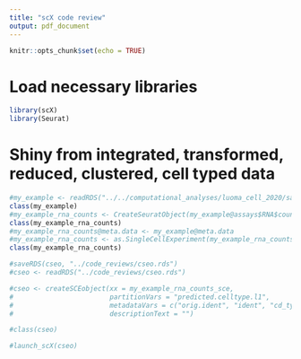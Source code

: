 ```yaml
---
title: "scX code review"
output: pdf_document
---
```


```r
knitr::opts_chunk$set(echo = TRUE)
```

# Load necessary libraries

```r

library(scX)
library(Seurat)

```

# Shiny from integrated, transformed, reduced, clustered, cell typed data

```r

#my_example <- readRDS("../../computational_analyses/luoma_cell_2020/saved_data/cell_type_ref_mapped_integrated_transformed_reduced_clustered.rds")
class(my_example)
#my_example_rna_counts <- CreateSeuratObject(my_example@assays$RNA$counts)
class(my_example_rna_counts)
#my_example_rna_counts@meta.data <- my_example@meta.data
#my_example_rna_counts <- as.SingleCellExperiment(my_example_rna_counts)
class(my_example_rna_counts)

#saveRDS(cseo, "../code_reviews/cseo.rds")
#cseo <- readRDS("../code_reviews/cseo.rds")

#cseo <- createSCEobject(xx = my_example_rna_counts_sce, 
#                        partitionVars = "predicted.celltype.l1", 
#                        metadataVars = c("orig.ident", "ident", "cd_type", "percent_hb", "percent_mito", "percent_ribo", "seurat_clusters", #"predicted.celltype.l1.score", "predicted.celltype.l2.score", "predicted.celltype.l2", "integrated_snn_res.3"),
#                        descriptionText = "")

#class(cseo)

#launch_scX(cseo)
  
```